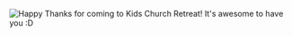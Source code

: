 
<Image
  src="/yell-shout.gif"
  alt="Happy"
  width={500}
  height={500}
/>
Thanks for coming to Kids Church Retreat! It's awesome to have you :D
